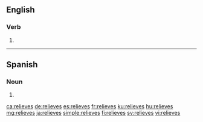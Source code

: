 ==English==

===Verb===
{{head|en|verb form}}

# {{en-third-person singular of|relieve}}

----

==Spanish==

===Noun===
{{head|es|noun form|g=m-p}}

# {{plural of|relieve|lang=es}}

[[ca:relieves]]
[[de:relieves]]
[[es:relieves]]
[[fr:relieves]]
[[ku:relieves]]
[[hu:relieves]]
[[mg:relieves]]
[[ja:relieves]]
[[simple:relieves]]
[[fi:relieves]]
[[sv:relieves]]
[[vi:relieves]]